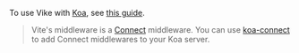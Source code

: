
<CommunityNote url="https://koajs.com" />

To use Vike with [Koa](https://koajs.com), see [this guide](https://github.com/vikejs/vike/discussions/988#discussioncomment-6332915).

> Vite's middleware is a [Connect](https://www.npmjs.com/package/connect) middleware. You can use [koa-connect](https://www.npmjs.com/package/koa-connect) to add Connect middlewares to your Koa server.

